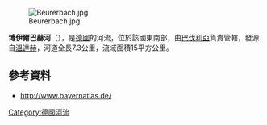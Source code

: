 {{Onesource|time=2020-11-05T06:10:13+00:00}}
{{Expand language|1=de|time=2020-11-04T16:50:23+00:00}}
{{Coord|47.98891|N|11.00281|E|display=title}}
[[Image:Beurerbach.jpg|right]]

'''博伊爾巴赫河'''（{{lang-de|Beurerbach}}），是[[德國|德國]]的河流，位於該國東南部，由[[巴伐利亞|巴伐利亞]]負責管轄，發源自[[溫達赫|溫達赫]]，河道全長7.3公里，流域面積15平方公里。

==參考資料==
* http://www.bayernatlas.de/{{Wayback|url=http://www.bayernatlas.de/ |date=20191103104935 }}

{{Germany-geo-stub}}
[[Category:德國河流|Category:德國河流]]